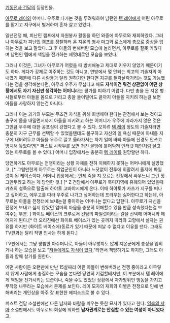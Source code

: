 [[기동전사 건담]]의 등장인물.

[[아무로 레이]]의 어머니. 우주로 나가는 것을 두려워하여 남편인 [[템 레이]]에게 어린 아무로를 맡기고 지구에서 별거하며 혼자 살고 있었다.

일년전쟁 때, 피난민 캠프에서 자원봉사 활동을 하던 와중에 아무로와 재회하였다. 그러나 아무로가 피난민 캠프를 정찰하러 온 지온의 병사 마그와 로스에게 총으로 중상을 입히는 것을 보고 말았다. 그 후 아들의 변해버린 모습에 놀라면서, 아무로를 잘못 키웠다며 남편인 템에게 책임을 전가하는 제멋대로인 모습을 보였다.

그러나 이것은, 그녀가 아무로가 어렸을 때 방치해놓고 제대로 키우지 않았기 때문이기도 하다. 게다가 강제로 이주하는 것도 아니고, 연방에서 몇 안되는 최고의 기술자의 아내였기 때문에 다른 사람들과 달리 원하기만 한다면 지구를 들락날락거리는 것도 가능했다는 점을 생각해본다면, 아무리 우주가 무섭다고 해도 '''자식이건 뭐건 상관없이 어떤 상황에서도 자기 자신만 생각하는 어머니'''라는 평가를 피하기 어렵다. 다만 총을 든 지온 병사들로부터 아들을 몸으로 가리고 총을 들이밀어도 끝까지 아들을 지키려 하는걸 보면 아들을 사랑하지 않는건 아니다.

그러나 이는 과거의 부모는 무조건 자식을 위해 희생해야 한다는 관점에서 보는 것이고 총구에 몸을 내밀면서까지 아들을 지키려고 하는 어머니가 우주에 따라가지 않은 것은 그만큼 우주에 대한 공포심이 강했다고 볼 수 있다. 오히려 [[템 레이]] 정도의 기술자라면 충분히 지구 근무를 선택할 수 있었을텐데도 불구하고 자신의 일 욕심 때문에 아내를 지구에 내버려두고 아들을 우주로 끌고 올라가서는 자기 일에 바빠 아들에 신경도 안쓰고 방치해 놓았다면[* 퍼스트 시작부를 보면 거진 골방에 틀어박혀 인터넷 폐인처럼 살고 있는 아무로를 볼 수 있다.] 어머니 입장에서는 충분히 [[템 레이]]를 원망할만 하다.

당연하게도 아무로는 전쟁이라는 상황 자체를 전혀 이해하지 못하는 어머니에게 실망했고, [* 그럴만한게 아무로는 직업군인이 아니라 느닷없이 전투에 휘말려서 졸지에 파일럿이 된 케이스이다. 어머니 입장에서는 언제 죽을 지 모르는 전장에서 싸우느니 그런 짓 그만두라고 하는 게 당연한 것.] [* Z 건담에서 아무로가 북미지역에 유폐되어 있었을때 카츠의 설득으로 탈출해 하야토 고바야시에게 온다. 이때 하야토가 카츠가 지구를 떠나고 싶어하고, 에우고를 따라 우주로 나가고 싶어하는데 프라우는 싫어한다고 하는데, 아무로는 아들을 전쟁터에 보내는걸 좋아하는 어머니는 없다고 답한다. 아무로가 자신을 전쟁에 보내고 싶지 않았던 엄마의 마음을 충분히 이해할수 있을 만큼 성숙했다는걸 보여주는 부분. ] 화이트 베이스의 크루로서 건담의 파일럿이라는 길을 선택해 어머니와 헤어지게 된다.[* 더 오리진에선 화이트 베이스가 있는 곳까지 따라와 고향에서 살자는 권유를 하지만 (화이트 베이스에)동료가 있기 때문에 떠날 수 없다고 이유를 댄다. 그래도 TV판과는 달리 작별 인사는 하게 된다.] 

TV판에서는 그냥 평범한 아주머니로, 아들이 아무렇지도 않게 지온군에게 총상을 입히거나 하는 모습을 보고 "[http://bbs2.ruliweb.daum.net/gaia/do/ruliweb/family/230/read?articleId=9760013&objCate1=&bbsId=G005&searchKey=subject&itemGroupId=&itemId=75&sortKey=depth&searchValue=%EA%B8%B0%EB%8F%99%EC%A0%84%EC%82%AC+%EA%B1%B4%EB%8B%B4+13%ED%99%94&platformId=&pageIndex=1 저들에게도 자식이 있다.]"라면서 책망하기도 하지만, 그래도 아들과 함께 살기를 원한다. 

어떤 사람이든 오랜만에 만난 15살짜리 어린 아들이 변해버려선 전쟁 중이라고 아무렇지 않게 사람에게 총질하는 모습을 본다면 당연히 기겁할테지만, 이 부분에서 템 레이에게 책임을 전가시키는 모습이나, 죽을 수도 있었던 상황에서 자가방위인 행동을 가지고 무작정 나무라는 모습에서 문제를 보인다. 레이 모자의 재회와 이별은 전쟁으로 인해 변해버리는 개인상을 아주 잘 표현한 에피소드로 볼 수 있다.

퍼스트 건담 소설판에선 다른 남자와 바람을 피우는 듯한 묘사가 있다고 한다. [[역습의 샤아]] 소설판에서도 아무로의 회상에 의하면 '''남자관계로는 안심할 수 있는 여성이 아니었다'''고.
